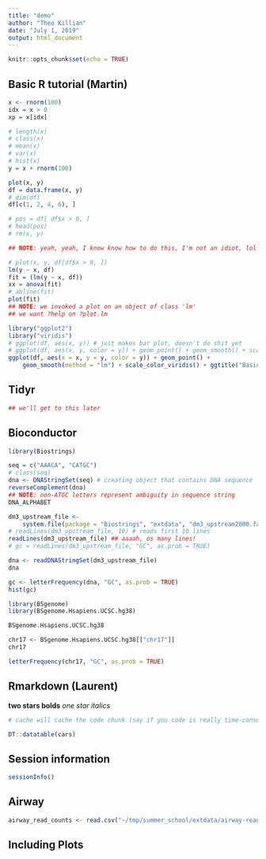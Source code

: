 ```yaml
---
title: "demo"
author: "Theo Killian"
date: "July 1, 2019"
output: html_document
---
```


```r
knitr::opts_chunk$set(echo = TRUE)
```

## Basic R tutorial (Martin)

```r
x <- rnorm(100)
idx = x > 0
xp = x[idx]

# length(x)
# class(x)
# mean(x)
# var(x)
# hist(x)
y = x + rnorm(100)

plot(x, y)
df = data.frame(x, y)
# dim(df)
df[c(1, 2, 4, 6), ]

# pos = df[ df$x > 0, ]
# head(pos)
# rm(x, y)

## NOTE: yeah, yeah, I know know how to do this, I'm not an idiot, lol
```

```r
# plot(x, y, df[df$x > 0, ])
lm(y ~ x, df)
fit = (lm(y ~ x, df))
xx = anova(fit)
# abline(fit)
plot(fit)
## NOTE: we invoked a plot on an object of class 'lm'
## we want ?help on ?plot.lm
```

```r
library("ggplot2")
library("viridis")
# ggplot(df, aes(x, y)) # just makes bar plot, doesn't do shit yet
# ggplot(df, aes(x, y, color = y)) + geom_point() + geom_smooth() + scale_color_viridis()
ggplot(df, aes(x = x, y = y, color = y)) + geom_point() +
    geom_smooth(method = "lm") + scale_color_viridis() + ggtitle("Basic ggplot")
```

## Tidyr

```r
## we'll get to this later
```

## Bioconductor

```r
library(Biostrings)
```

```r
seq = c("AAACA", "CATGC")
# class(seq)
dna <- DNAStringSet(seq) # creating object that contains DNA sequence
reverseComplement(dna)
## NOTE: non-ATGC letters represent ambiguity in sequence string
DNA_ALPHABET
```

```r
dm3_upstream_file <-
    system.file(package = "Biostrings", "extdata", "dm3_upstream2000.fa.gz")
# readLines(dm3_upstream_file, 10) # reads first 10 lines
readLines(dm3_upstream_file) ## aaaah, os many lines!
# gc = readLines(dm3_upstream_file, "GC", as.prob = TRUE)
```

```r
dna <- readDNAStringSet(dm3_upstream_file)
dna
```

```r
gc <- letterFrequency(dna, "GC", as.prob = TRUE)
hist(gc)
```

```r
library(BSgenome)
library(BSgenome.Hsapiens.UCSC.hg38)
```

```r
BSgenome.Hsapiens.UCSC.hg38
```

```r
chr17 <- BSgenome.Hsapiens.UCSC.hg38[["chr17"]]
chr17
```

```r
letterFrequency(chr17, "GC", as.prob = TRUE)
```

## Rmarkdown (Laurent)

**two stars bolds** *one star italics* 

```r
# cache will cache the code chunk (say if you code is really time-consuming)
```

```r
DT::datatable(cars)
```

## Session information

```r
sessionInfo()
```


## Airway

```r
airway_read_counts <- read.csv("~/tmp/summer_school/extdata/airway-read-counts.csv")
```

## Including Plots


